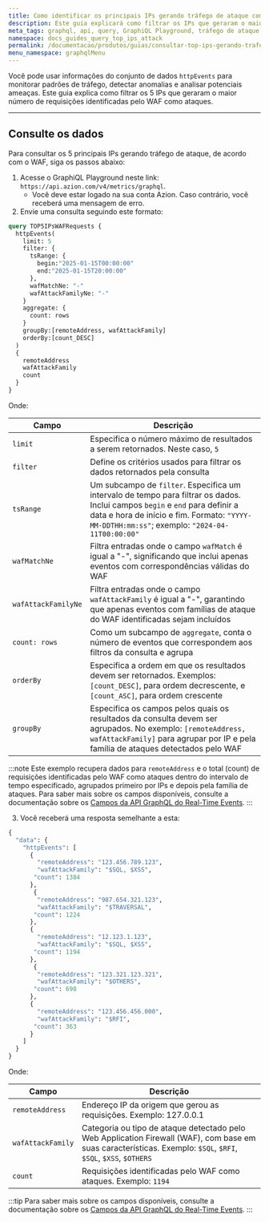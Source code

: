 ```yaml
---
title: Como identificar os principais IPs gerando tráfego de ataque com a API GraphQL
description: Este guia explicará como filtrar os IPs que geraram o maior número de requisições identificadas pelo WAF como ataques.
meta_tags: graphql, api, query, GraphiQL Playground, tráfego de ataque, WAF
namespace: docs_guides_query_top_ips_attack
permalink: /documentacao/produtos/guias/consultar-top-ips-gerando-trafego-de-ataque-com-graphql/
menu_namespace: graphqlMenu
---
```


Você pode usar informações do conjunto de dados `httpEvents` para monitorar padrões de tráfego, detectar anomalias e analisar potenciais ameaças. Este guia explica como filtrar os 5 IPs que geraram o maior número de requisições identificadas pelo WAF como ataques.

---

## Consulte os dados

Para consultar os 5 principais IPs gerando tráfego de ataque, de acordo com o WAF, siga os passos abaixo:

1. Acesse o GraphiQL Playground neste link: `https://api.azion.com/v4/metrics/graphql`.
    - Você deve estar logado na sua conta Azion. Caso contrário, você receberá uma mensagem de erro.
2. Envie uma consulta seguindo este formato:

```graphql
query TOP5IPsWAFRequests {
  httpEvents(
    limit: 5
    filter: {
      tsRange: {
        begin:"2025-01-15T00:00:00"
        end:"2025-01-15T20:00:00"
      },
      wafMatchNe: "-"
      wafAttackFamilyNe: "-"
    }
    aggregate: {
      count: rows
    }
    groupBy:[remoteAddress, wafAttackFamily]
    orderBy:[count_DESC]
  )
  {
    remoteAddress
    wafAttackFamily
    count
  }
}
```

Onde:

| Campo | Descrição |
|----------|----------|
| `limit` | Especifica o número máximo de resultados a serem retornados. Neste caso, `5` |
| `filter` | Define os critérios usados para filtrar os dados retornados pela consulta |
| `tsRange` | Um subcampo de `filter`. Especifica um intervalo de tempo para filtrar os dados. Inclui campos `begin` e `end` para definir a data e hora de início e fim. Formato: `"YYYY-MM-DDTHH:mm:ss"`; exemplo: `"2024-04-11T00:00:00"` |
| `wafMatchNe` | Filtra entradas onde o campo `wafMatch` é igual a "-", significando que inclui apenas eventos com correspondências válidas do WAF |
| `wafAttackFamilyNe` | Filtra entradas onde o campo `wafAttackFamily` é igual a "-", garantindo que apenas eventos com famílias de ataque do WAF identificadas sejam incluídos |
| `count: rows` | Como um subcampo de `aggregate`, conta o número de eventos que correspondem aos filtros da consulta e agrupa |
| `orderBy` | Especifica a ordem em que os resultados devem ser retornados. Exemplos: `[count_DESC]`, para ordem decrescente, e `[count_ASC]`, para ordem crescente |
| `groupBy` | Especifica os campos pelos quais os resultados da consulta devem ser agrupados. No exemplo: `[remoteAddress, wafAttackFamily]` para agrupar por IP e pela família de ataques detectados pelo WAF |

:::note
Este exemplo recupera dados para `remoteAddress` e o total (count) de requisições identificadas pelo WAF como ataques dentro do intervalo de tempo especificado, agrupados primeiro por IPs e depois pela família de ataques. Para saber mais sobre os campos disponíveis, consulte a documentação sobre os [Campos da API GraphQL do Real-Time Events](/pt-br/documentacao/devtools/graphql-api/recursos/campos-gql-real-time-events/#httpevents-edge-applications-waf).
:::

3. Você receberá uma resposta semelhante a esta: 

```graphql
{
  "data": {
    "httpEvents": [
      {
        "remoteAddress": "123.456.789.123",
        "wafAttackFamily": "$SQL, $XSS",
       "count": 1384
      },
       {
        "remoteAddress": "987.654.321.123",
        "wafAttackFamily": "$TRAVERSAL",
       "count": 1224
      },
      {
        "remoteAddress": "12.123.1.123",
        "wafAttackFamily": "$SQL, $XSS",
       "count": 1194
      },
       {
        "remoteAddress": "123.321.123.321",
        "wafAttackFamily": "$OTHERS",
       "count": 690
      },
      {
        "remoteAddress": "123.456.456.000",
        "wafAttackFamily": "$RFI",
       "count": 363
      }
    ]
  }
}
```

Onde: 

| Campo | Descrição |
|----------|----------|
| `remoteAddress` | Endereço IP da origem que gerou as requisições. Exemplo: 127.0.0.1 |
| `wafAttackFamily` | Categoria ou tipo de ataque detectado pelo Web Application Firewall (WAF), com base em suas características. Exemplo: `$SQL`, `$RFI`, `$SQL`, `$XSS`, `$OTHERS` |
| `count` | Requisições identificadas pelo WAF como ataques. Exemplo: `1194` |

:::tip
Para saber mais sobre os campos disponíveis, consulte a documentação sobre os [Campos da API GraphQL do Real-Time Events](/pt-br/documentacao/devtools/graphql-api/recursos/campos-gql-real-time-events/#httpevents-edge-applications-waf).
:::
